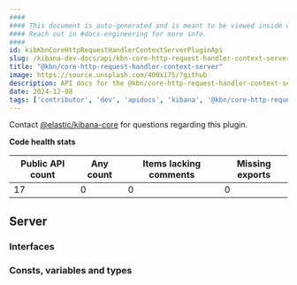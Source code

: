 ```yaml
---
####
#### This document is auto-generated and is meant to be viewed inside our experimental, new docs system.
#### Reach out in #docs-engineering for more info.
####
id: kibKbnCoreHttpRequestHandlerContextServerPluginApi
slug: /kibana-dev-docs/api/kbn-core-http-request-handler-context-server
title: "@kbn/core-http-request-handler-context-server"
image: https://source.unsplash.com/400x175/?github
description: API docs for the @kbn/core-http-request-handler-context-server plugin
date: 2024-12-08
tags: ['contributor', 'dev', 'apidocs', 'kibana', '@kbn/core-http-request-handler-context-server']
---
```




Contact [@elastic/kibana-core](https://github.com/orgs/elastic/teams/kibana-core) for questions regarding this plugin.

**Code health stats**

| Public API count  | Any count | Items lacking comments | Missing exports |
|-------------------|-----------|------------------------|-----------------|
| 17 | 0 | 0 | 0 |

## Server

### Interfaces
<DocDefinitionList data={kbnCoreHttpRequestHandlerContextServerObj.server.interfaces}/>

### Consts, variables and types
<DocDefinitionList data={kbnCoreHttpRequestHandlerContextServerObj.server.misc}/>

